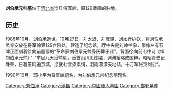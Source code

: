 {{unreferenced|time=2014-07-24T08:11:56+00:00}}
'''刘伯承元帅墓'''位于[[河北省|河北省]]涉县将军岭，原129师部的驻地。

==历史==
1986年10月，刘伯承逝世。10月27日，刘太迟、刘雁翎、刘太行护送，将刘伯承灵骨安放在将军岭第129台阶处，建造了纪念馆，厅中央是刘帅坐像，雕像左有石碑正面刻着徐向前题写的“革命家刘伯承元帅骨灰葬于此”，背面徐向前七律诗《悼刘伯承元帅》：“举目九天觅帅星，垂首山川思栋梁，渊渊韬略成国粹，昭昭青史记殊荣，日暮噩耗遍京城，涂就七言染素绢，泪雨濛濛天地倾，十万军帐哭刘公”。

1990年10月，邓小平为将军岭题名，为刘伯承元帅纪念亭题名。

{{河北小作品}}
[[Category:刘伯承|Category:刘伯承]]
[[Category:涉县|Category:涉县]]
[[Category:中國軍人墓園|Category:中國軍人墓園]]
[[Category:邯郸墓葬|Category:邯郸墓葬]]